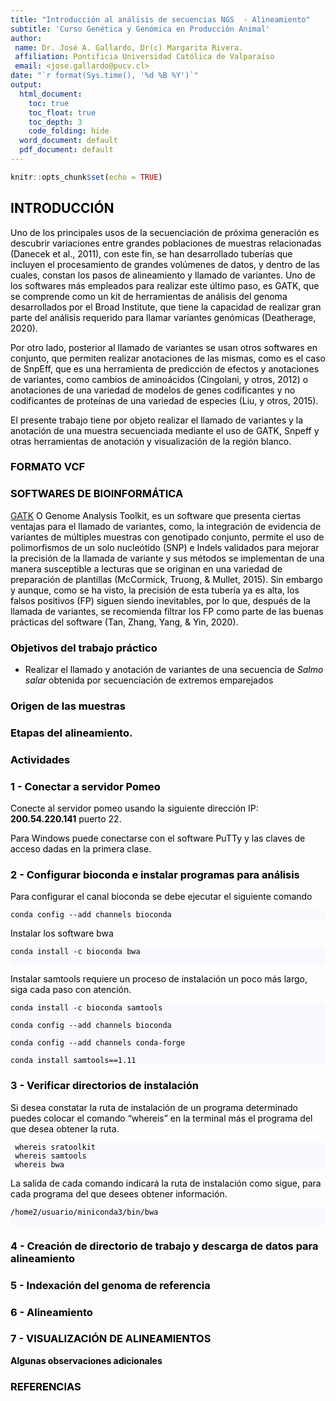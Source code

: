 ```yaml
---
title: "Introducción al análisis de secuencias NGS  - Alineamiento"
subtitle: 'Curso Genética y Genómica en Producción Animal'
author:
 name: Dr. José A. Gallardo, Dr(c) Margarita Rivera.
 affiliation: Pontificia Universidad Católica de Valparaíso
 email: <jose.gallardo@pucv.cl>
date: "`r format(Sys.time(), '%d %B %Y')`"
output:
  html_document:
    toc: true
    toc_float: true
    toc_depth: 3
    code_folding: hide
  word_document: default
  pdf_document: default
---
```


<style>
#TOC {
  color: black;
  font-familiy: Calibri;
  font-size: 14px;
  border-color: #708090; 
}
body {
   color: black;
   font-familiy: Calibri;
}

pre {
  color: black;
  background-color: #F8F8FF;
}
# header {
  color: #800000;
  font-familiy: Calibri;
  background-color: #F5F5F5;
  opacity: 0.8;
  font-size: 16px;
}
</style>

```r
knitr::opts_chunk$set(echo = TRUE)
```

## INTRODUCCIÓN

Uno de los principales usos de la secuenciación de próxima generación es descubrir variaciones entre grandes poblaciones de muestras relacionadas (Danecek et al., 2011), con este fin, se han desarrollado tuberías que incluyen el procesamiento de grandes volúmenes de datos, y dentro de las cuales, constan los pasos de alineamiento y llamado de variantes. Uno de los softwares más empleados para realizar este último paso, es GATK, que se comprende como un kit de herramientas de análisis del genoma desarrollados por el Broad Institute, que tiene la capacidad de realizar gran parte del análisis requerido para llamar variantes genómicas (Deatherage, 2020).

Por otro lado, posterior al llamado de variantes se usan otros softwares en conjunto, que permiten realizar anotaciones de las mismas, como es el caso de SnpEff, que es una herramienta de predicción de efectos y anotaciones de variantes, como cambios de aminoácidos (Cingolani, y otros, 2012) o anotaciones de una variedad de modelos de genes codificantes y no codificantes de proteínas de una variedad de especies (Liu, y otros, 2015).

El presente trabajo tiene por objeto realizar el llamado de variantes y la anotación de una muestra secuenciada mediante el uso de GATK, Snpeff y otras herramientas de anotación y visualización de la región blanco.


### FORMATO VCF



### SOFTWARES DE BIOINFORMÁTICA

[GATK](https://gatk.broadinstitute.org/hc/en-us) O Genome Analysis Toolkit, es un software que presenta ciertas ventajas para el llamado de variantes, como, la integración de evidencia de variantes de múltiples muestras con genotipado conjunto, permite el uso de polimorfismos de un solo nucleótido (SNP) e Indels validados para mejorar la precisión de la llamada de variante y sus métodos se implementan de una manera susceptible a lecturas que se originan en una variedad de preparación de plantillas (McCormick, Truong, & Mullet, 2015). Sin embargo y aunque, como se ha visto, la precisión de esta tubería ya es alta, los falsos positivos (FP) siguen siendo inevitables, por lo que, después de la llamada de variantes, se recomienda filtrar los FP como parte de las buenas prácticas del software (Tan, Zhang, Yang, & Yin, 2020).

### Objetivos del trabajo práctico

- Realizar el llamado y anotación de variantes de una secuencia de _Salmo salar_ obtenida por secuenciación de extremos emparejados 

### Origen de las muestras



### Etapas del alineamiento.



### Actividades

### 1 - Conectar a servidor Pomeo

Conecte al servidor pomeo usando la siguiente dirección IP: **200.54.220.141** puerto 22.

Para Windows puede conectarse con el software PuTTy y las claves de acceso dadas en la primera clase.


### 2 - Configurar bioconda e instalar programas para análisis

Para configurar el canal bioconda se debe ejecutar el siguiente comando

    conda config --add channels bioconda
    
Instalar los software bwa
   
    conda install -c bioconda bwa
        
Instalar samtools requiere un proceso de instalación un poco más largo, siga cada paso con atención.
    
    conda install -c bioconda samtools
    
    conda config --add channels bioconda 

    conda config --add channels conda-forge 

    conda install samtools==1.11


### 3 - Verificar directorios de instalación

Si desea constatar la ruta de instalación de un programa determinado puedes colocar el comando "whereis" en la terminal más el programa del que desea obtener la ruta.

     whereis sratoolkit 
     whereis samtools
     whereis bwa 

La salida de cada comando indicará la ruta de instalación como sigue, para cada programa del que desees obtener información.

    /home2/usuario/miniconda3/bin/bwa
     
### 4 - Creación de directorio de trabajo y descarga de datos para alineamiento




### 5 - Indexación del genoma de referencia


### 6 - Alineamiento


  


    
### 7 - VISUALIZACIÓN DE ALINEAMIENTOS


**Algunas observaciones adicionales**



### REFERENCIAS



